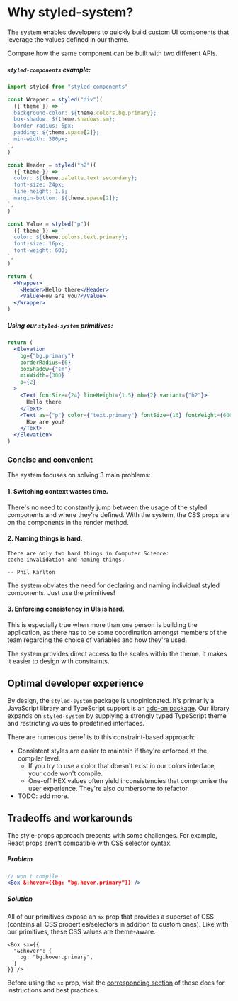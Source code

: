 
# Why styled-system?

The system enables developers to quickly build custom UI components that leverage the values defined in our theme.

Compare how the same component can be built with two different APIs.

##### `styled-components` example:

```jsx
import styled from "styled-components"

const Wrapper = styled("div")(
  ({ theme }) => `
  background-color: ${theme.colors.bg.primary};
  box-shadow: ${theme.shadows.sm};
  border-radius: 6px;
  padding: ${theme.space[2]};
  min-width: 300px;
`,
)

const Header = styled("h2")(
  ({ theme }) => `
  color: ${theme.palette.text.secondary};
  font-size: 24px;
  line-height: 1.5;
  margin-bottom: ${theme.space[2]};
`,
)

const Value = styled("p")(
  ({ theme }) => `
  color: ${theme.colors.text.primary};
  font-size: 16px;
  font-weight: 600;
`,
)

return (
  <Wrapper>
    <Header>Hello there</Header>
    <Value>How are you?</Value>
  </Wrapper>
)
```

##### Using our `styled-system` primitives:

```jsx
return (
  <Elevation
    bg={"bg.primary"}
    borderRadius={6}
    boxShadow={"sm"}
    minWidth={300}
    p={2}
  >
    <Text fontSize={24} lineHeight={1.5} mb={2} variant={"h2"}>
      Hello there
    </Text>
    <Text as={"p"} color={"text.primary"} fontSize={16} fontWeight={600}>
      How are you?
    </Text>
  </Elevation>
)
```

### Concise and convenient

The system focuses on solving 3 main problems:

#### 1. Switching context wastes time.

There's no need to constantly jump between the usage of the styled components and where they're defined. With the system, the CSS props are on the components in the render method.

#### 2. Naming things is hard.

```
There are only two hard things in Computer Science:
cache invalidation and naming things.

-- Phil Karlton
```

The system obviates the need for declaring and naming individual styled components.  Just use the primitives!

#### 3. Enforcing consistency in UIs is hard.

This is especially true when more than one person is building the application, as there has to be some coordination amongst members of the team regarding the choice of variables and how they're used.

The system provides direct access to the scales within the theme.  It makes it easier to design with constraints.


## Optimal developer experience

By design, the `styled-system` package is unopinionated.  It's primarily a JavaScript library and TypeScript support is an [add-on package](https://www.npmjs.com/package/@types/styled-system).  Our library expands on `styled-system` by supplying a strongly typed TypeScript theme and restricting values to predefined interfaces.

There are numerous benefits to this constraint-based approach:

- Consistent styles are easier to maintain if they're enforced at the compiler level.
  - If you try to use a color that doesn't exist in our colors interface, your code won't compile.
  - One-off HEX values often yield inconsistencies that compromise the user experience.  They're also cumbersome to refactor.
- TODO: add more.


## Tradeoffs and workarounds
The style-props approach presents with some challenges.  For example, React props aren't compatible with CSS selector syntax.

##### Problem
```jsx
// won't compile
<Box &:hover={{bg: "bg.hover.primary"}} />
```

##### Solution
All of our primitives expose an `sx` prop that provides a superset of CSS (contains all CSS properties/selectors in addition to custom ones).  Like with our primitives, these CSS values are theme-aware.
```
<Box sx={{
  "&:hover": {
    bg: "bg.hover.primary",
  }
}} />
```

Before using the `sx` prop, visit the [corresponding section](/sx-prop) of these docs for instructions and best practices.
